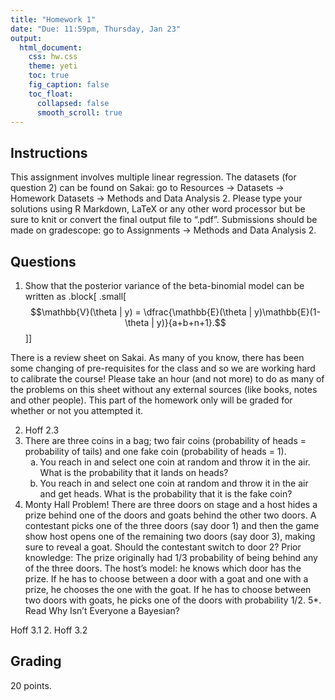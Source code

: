 ```yaml
---
title: "Homework 1"
date: "Due: 11:59pm, Thursday, Jan 23"
output: 
  html_document: 
    css: hw.css
    theme: yeti
    toc: true
    fig_caption: false
    toc_float:
      collapsed: false
      smooth_scroll: true
---
```


## Instructions

This assignment involves multiple linear regression. The datasets (for question 2) can be found on Sakai: go to Resources $\rightarrow$ Datasets $\rightarrow$ Homework Datasets $\rightarrow$ Methods and Data Analysis 2. Please type your solutions using R Markdown, LaTeX or any other word processor but be sure to knit or convert the final output file to ".pdf". Submissions should be made on gradescope: go to Assignments $\rightarrow$ Methods and Data Analysis 2.

## Questions

1. Show that the posterior variance of the beta-binomial model can be written as
.block[
.small[
$$\mathbb{V}(\theta | y) = \dfrac{\mathbb{E}(\theta | y)\mathbb{E}(1-\theta | y)}{a+b+n+1}.$$
]
]


There is a review sheet on Sakai. As many of you know, there has been some changing of pre-requisites for the class and so we are working hard to calibrate the course! Please take an hour (and not more) to do as many of the problems on this sheet without any external sources (like books, notes and other people). This part of the homework only will be graded for whether or not you attempted it.

2. Hoff 2.3
3. There are three coins in a bag; two fair coins (probability of heads = probability of tails) and one fake coin (probability of heads = 1). 
    a. You reach in and select one coin at random and throw it in the air. What is the probability that it lands on heads?
    b. You reach in and select one coin at random and throw it in the air and get heads. What is the probability that it is the fake coin?
4. Monty Hall Problem! There are three doors on stage and a host hides a prize behind one of the doors and goats behind the other two doors. A contestant picks one of the three doors (say door 1) and then the game show host opens one of the remaining two doors (say door 3), making sure to reveal a goat. Should the contestant switch to door 2?
    Prior knowledge: The prize originally had 1/3 probability of being behind any of the three doors.
    The host's model: he knows which door has the prize. If he has to choose between a door with a goat and one with a prize, he chooses the one with the goat. If he has to choose between two doors with goats, he picks one of the doors with probability 1/2. 
5*. Read Why Isn't Everyone a Bayesian?

Hoff 3.1
2. Hoff 3.2




## Grading

20 points.
  